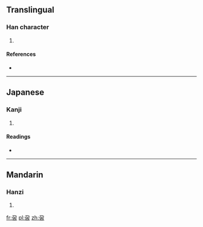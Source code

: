 ==Translingual==

===Han character===
{{Han char|rn=30|rad=口|as=04|sn=7|four=|canj=弓尸十口 (NSJR)|ids=⿱[[乃]][[古]]}}

# {{defn|Han|sort=口04}}

====References====
* {{Han ref|kx=0181.060|dkj=03389|dj=0399.030|hdz=10597.010|uh=5444|ud=21572}}

----

==Japanese==

===Kanji===
{{ja-kanji|grade=|rs=口04}}

# {{defn|lang=ja|sort=口04}}

====Readings====
* {{ja-readings|on=[[こく]] (koku)|kun=}}

----

==Mandarin==

===Hanzi===
{{cmn-hanzi|pin=[[gé]] ([[ge2]])|wg=ko<sup>2</sup>}}

# {{defn|lang=cmn|sort=口04}}

[[fr:呄]]
[[pl:呄]]
[[zh:呄]]